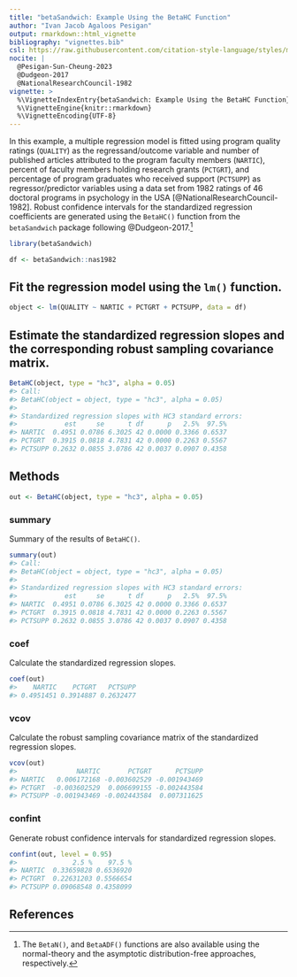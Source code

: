 ```yaml
---
title: "betaSandwich: Example Using the BetaHC Function"
author: "Ivan Jacob Agaloos Pesigan"
output: rmarkdown::html_vignette
bibliography: "vignettes.bib"
csl: https://raw.githubusercontent.com/citation-style-language/styles/master/apa.csl
nocite: |
  @Pesigan-Sun-Cheung-2023
  @Dudgeon-2017
  @NationalResearchCouncil-1982
vignette: >
  %\VignetteIndexEntry{betaSandwich: Example Using the BetaHC Function}
  %\VignetteEngine{knitr::rmarkdown}
  %\VignetteEncoding{UTF-8}
---
```




In this example, a multiple regression model is fitted
using program quality ratings (`QUALITY`) as the regressand/outcome variable
and number of published articles attributed to the program faculty members (`NARTIC`),
percent of faculty members holding research grants (`PCTGRT`), and
percentage of program graduates who received support (`PCTSUPP`) as regressor/predictor variables
using a data set from 1982 ratings of 46 doctoral programs in psychology in the USA [@NationalResearchCouncil-1982].
Robust confidence intervals for the standardized regression coefficients are generated
using the `BetaHC()` function from the `betaSandwich` package following @Dudgeon-2017.^[The `BetaN()`, and `BetaADF()` functions are also available using the normal-theory and the asymptotic distribution-free approaches, respectively.]


``` r
library(betaSandwich)
```




``` r
df <- betaSandwich::nas1982
```

## Fit the regression model using the `lm()` function.


``` r
object <- lm(QUALITY ~ NARTIC + PCTGRT + PCTSUPP, data = df)
```

## Estimate the standardized regression slopes and the corresponding robust sampling covariance matrix.


``` r
BetaHC(object, type = "hc3", alpha = 0.05)
#> Call:
#> BetaHC(object = object, type = "hc3", alpha = 0.05)
#> 
#> Standardized regression slopes with HC3 standard errors:
#>            est     se      t df      p   2.5%  97.5%
#> NARTIC  0.4951 0.0786 6.3025 42 0.0000 0.3366 0.6537
#> PCTGRT  0.3915 0.0818 4.7831 42 0.0000 0.2263 0.5567
#> PCTSUPP 0.2632 0.0855 3.0786 42 0.0037 0.0907 0.4358
```

## Methods


``` r
out <- BetaHC(object, type = "hc3", alpha = 0.05)
```

### summary

Summary of the results of `BetaHC()`.


``` r
summary(out)
#> Call:
#> BetaHC(object = object, type = "hc3", alpha = 0.05)
#> 
#> Standardized regression slopes with HC3 standard errors:
#>            est     se      t df      p   2.5%  97.5%
#> NARTIC  0.4951 0.0786 6.3025 42 0.0000 0.3366 0.6537
#> PCTGRT  0.3915 0.0818 4.7831 42 0.0000 0.2263 0.5567
#> PCTSUPP 0.2632 0.0855 3.0786 42 0.0037 0.0907 0.4358
```

### coef

Calculate the standardized regression slopes.


``` r
coef(out)
#>    NARTIC    PCTGRT   PCTSUPP 
#> 0.4951451 0.3914887 0.2632477
```

### vcov

Calculate the robust sampling covariance matrix of the standardized regression slopes.


``` r
vcov(out)
#>               NARTIC       PCTGRT      PCTSUPP
#> NARTIC   0.006172168 -0.003602529 -0.001943469
#> PCTGRT  -0.003602529  0.006699155 -0.002443584
#> PCTSUPP -0.001943469 -0.002443584  0.007311625
```

### confint

Generate robust confidence intervals for standardized regression slopes.


``` r
confint(out, level = 0.95)
#>              2.5 %    97.5 %
#> NARTIC  0.33659828 0.6536920
#> PCTGRT  0.22631203 0.5566654
#> PCTSUPP 0.09068548 0.4358099
```

## References
